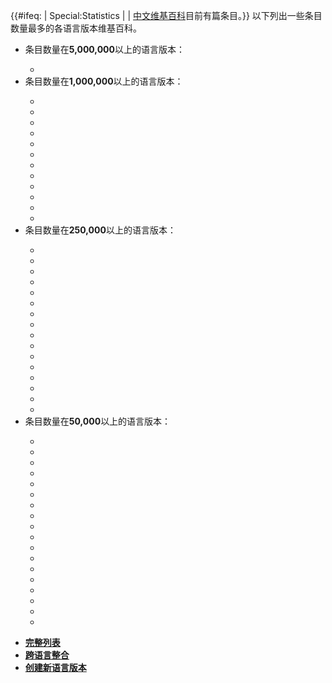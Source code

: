 <!-- 注意：由于Special页面存在转换问题，本主模板为简体版，更新时请一并更新Template:Wikipedialang/zh-hant繁体版。 -->
<div id="lang" class="nowraplinks nourlexpansion plainlinks">
{{#ifeq: {{FULLPAGENAME}} | Special:Statistics
| <!-- Do not show count on Special:Statistics. -->
| [[中文维基百科]]目前有[[Special:Statistics|{{NUMBEROFARTICLES}}]]篇条目。}}
以下列出一些条目数量最多的各语言版本维基百科。
<ul>
<li id="lang-4">条目数量在'''5,000,000'''以上的语言版本：<div class="hlist inline">
* {{Wikipedia languages/core|en}}
</div></li>
<li id="lang-3">条目数量在'''1,000,000'''以上的语言版本：<div class="hlist inline">
* {{Wikipedia languages/core|de}}
* {{Wikipedia languages/core|es}}
* {{Wikipedia languages/core|fr}}
* {{Wikipedia languages/core|it}}
* {{Wikipedia languages/core|nl}}
* {{Wikipedia languages/core|ja}}
* {{Wikipedia languages/core|pl}}
* {{Wikipedia languages/core|pt}}
* {{Wikipedia languages/core|ru}}
* {{Wikipedia languages/core|sv}}
* {{Wikipedia languages/core|vi}}
* {{Wikipedia languages/core|zh}}
</div></li>
<li id="lang-2">条目数量在'''250,000'''以上的语言版本：<div class="hlist inline">
* {{Wikipedia languages/core|ar}}
* {{Wikipedia languages/core|id}}
* {{Wikipedia languages/core|ms}}
* {{Wikipedia languages/core|ca}}
* {{Wikipedia languages/core|cs}}
* {{Wikipedia languages/core|eu}}
* {{Wikipedia languages/core|fa}}
* {{Wikipedia languages/core|ko}}
* {{Wikipedia languages/core|hu}}
* {{Wikipedia languages/core|no}}
* {{Wikipedia languages/core|ro}}
* {{Wikipedia languages/core|sr}}
* {{Wikipedia languages/core|sh}}
* {{Wikipedia languages/core|fi}}
* {{Wikipedia languages/core|tr}}
* {{Wikipedia languages/core|uk}}
</div></li>
<li id="lang-1">条目数量在'''50,000'''以上的语言版本：<div class="hlist inline">
* {{Wikipedia languages/core|bs}}
* {{Wikipedia languages/core|bg}}
* {{Wikipedia languages/core|da}}
* {{Wikipedia languages/core|et}}
* {{Wikipedia languages/core|el}}
* {{Wikipedia languages/core|simple}}
* {{Wikipedia languages/core|eo}}
* {{Wikipedia languages/core|gl}}
* {{Wikipedia languages/core|he}}
* {{Wikipedia languages/core|hr}}
* {{Wikipedia languages/core|lv}}
* {{Wikipedia languages/core|lt}}
* {{Wikipedia languages/core|mk}}
* {{Wikipedia languages/core|ml}}
* {{Wikipedia languages/core|nn}}
* {{Wikipedia languages/core|sk}}
* {{Wikipedia languages/core|sl}}
* {{Wikipedia languages/core|th}}
</div></li>
</ul>
</div>
<ul>
<li style="display: inline;">'''[[Wikipedia:维基百科语言列表|完整列表]]'''</li>
<li style="display: inline;">'''[[:en:Wikipedia:Multilingual coordination|跨语言整合]]'''</li>
<li style="display: inline;">'''[[m:Help:How to start a new Wikipedia|创建新语言版本]]'''</li>
</ul><noinclude>

{{documentation}}
<!-- Add categories and interwikis to the /doc subpage, not here! -->
</noinclude>